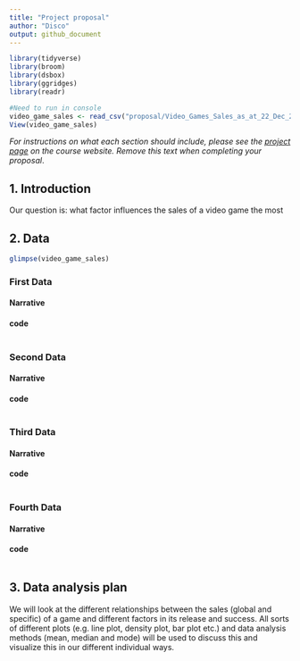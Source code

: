 ```yaml
---
title: "Project proposal"
author: "Disco"
output: github_document
---
```


```r
library(tidyverse)
library(broom)
library(dsbox)
library(ggridges)
library(readr)
```

```r
#Need to run in console
video_game_sales <- read_csv("proposal/Video_Games_Sales_as_at_22_Dec_2016.csv")
View(video_game_sales)
```
*For instructions on what each section should include, please see the [project page](https://idsed.digital/assessments/project/#proposal) on the course website. Remove this text when completing your proposal*.

## 1. Introduction

Our question is:
what factor influences the sales of a video game the most

## 2. Data
```r
glimpse(video_game_sales)
```
### First Data

#### Narrative

#### code

```r


```
### Second Data

#### Narrative

#### code

```r


```
### Third Data

#### Narrative

#### code

```r


```
### Fourth Data

#### Narrative

#### code

```r


```
## 3. Data analysis plan

We will look at the different relationships between the sales (global and specific) of a game and different factors in its release and success. All sorts of different plots (e.g. line plot, density plot, bar plot etc.) and data analysis methods (mean, median and mode) will be used to discuss this and visualize this in our different individual ways.

